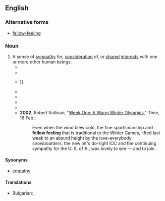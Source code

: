 {{also|fellow-feeling}}
==English==

===Alternative forms===
* [[fellow-feeling]]

===Noun===
{{en-noun|-|s}}

# A sense of [[sympathy]] for, [[consideration]] of, or [[shared]] [[interest]]s with one or more other human beings.
#* {{RQ:Sterne Sentimental Journey|passage=But here my heart is wrung with pity and '''fellow feeling''', when I reflect what miseries must have been their lot, and how bitterly so refined a people must have smarted, to have forced them upon the use of it.}}
#* {{quote-book|en|year=1817|author={{w|Samuel Taylor Coleridge}}|title=Biographia Literaria|chapter=2|passage=[I]s the character and property of the man, who labours for our intellectual pleasures, less entitled to a share of our '''fellow feeling''', than that of the wine-merchant or milliner?}}
#* {{RQ:Stowe Uncle Tom's Cabin|volume=II|chapter=XIX|passage=“Besides, I was always interfering in the details. Being myself one of the laziest of mortals, I had altogether too much '''fellow-feeling''' for the lazy; {{...|and when poor, shiftless dogs put stones at the bottom of their cotton-baskets to make them weigh heavier, or filled their sacks with dirt, with cotton at the top, it seemed so exactly like what I should do if I were they, I couldn’t and wouldn’t have them flogged for it.}}}}
#* {{RQ:Melville Confidence-Man|chapter=43|passage="[H]ow kindly we reciprocate each other's little delicacies, don't we? What better proof, now, that we are kind, considerate fellows, with responsive '''fellow-feelings'''—eh, barber?"}}
#* {{RQ:Eliot Middlemarch|book=II|chapter=XIV|passage=“Well, I couldn’t do my duty as a clergyman, any more than you could do yours as a governess. You ought to have a little '''fellow-feeling''' there, Mary.”}}
#* {{RQ:Hardy Jude the Obscure|passage=A magic thread of '''fellow-feeling''' united his own life with theirs.}}
#* {{quote-book|en|year=1917|author={{w|John Galsworthy}}|title=Beyond|chapter=15|passage=But, mixed with her rage, a sort of unwilling compassion and '''fellow feeling''' kept rising for that girl, that silly, sugar-plum girl, brought to such a pass by—her husband.}}
#* '''2002''', Robert Sullivan, "[https://web.archive.org/web/20101022103525/http://www.time.com/time/arts/article/0,8599,203479,00.html Week One: A Warm Winter Olympics]," ''Time'', 16 Feb.:
#*: Even when the wind blew cold, the fine sportsmanship and '''fellow feeling''' that is traditional to the Winter Games, lifted last week to an absurd height by the love-everybody snowboarders, the new let's do-right IOC and the continuing sympathy for the U. S. of A., was lovely to see — and to join.

====Synonyms====
* [[empathy]]

====Translations====
{{trans-top|A sense of [[sympathy]]}}
* Bulgarian: {{t+|bg|симпатия|f}}, {{t+|bg|разбирателство|n}}
{{trans-mid}}
{{trans-bottom}}